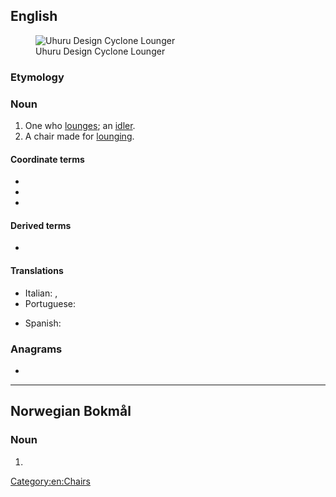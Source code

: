 ==English==
[[File:Uhuru Design Cyclone Lounger.png|thumb|Uhuru Design Cyclone Lounger]]

===Etymology===
{{suffix|en|lounge|er}}

===Noun===
{{en-noun}}

# One who [[lounge]]s; an [[idler]].
# A chair made for [[lounge|lounging]].

====Coordinate terms====
{{sense|chair}}
* {{l|en|recliner}}
* {{l|en|lazyboy}}
* {{l|en|barcalounger}}

====Derived terms====
* {{l|en|barcalounger}}

====Translations====
{{trans-top|chair}}
* Italian: {{t|it|lettino da spiaggia|m}}, {{t|it|lettino|m}}
* Portuguese: {{t|pt|espreguiçadeira|f}}
{{trans-mid}}
* Spanish: {{t+|es|tumbona|f}}
{{trans-bottom}}

===Anagrams===
* {{anagrams|en|a=eglnoru|regulon}}

[[Category:en:Chairs]]

----

==Norwegian Bokmål==

===Noun===
{{head|nb|noun form|g=m}}

# {{inflection of|lounge||indef|p|lang=nb}}
